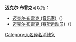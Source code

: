 '''迈克尔·布雷克'''可以指：
* [[迈克尔·布雷克_(音乐家)|迈克尔·布雷克 (音乐家)]]（{{lang-en|Michael Brecker}}）
* [[迈克尔·布雷克_(赛艇运动员)|迈克尔·布雷克 (赛艇运动员)]]（{{lang-en|Michael Brake}}）
{{disambig}}

[[Category:人名译名消歧义|Category:人名译名消歧义]]